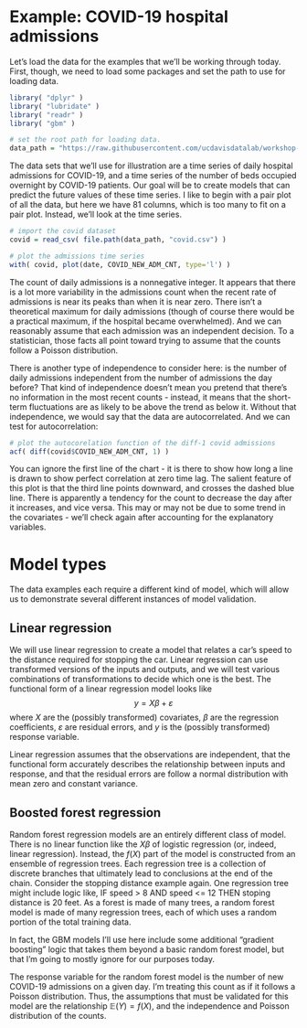 # Example: COVID-19 hospital admissions
Let's load the data for the examples that we'll be working through today. First, though, we need to load some packages and set the path to use for loading data.

```r
library( "dplyr" )
library( "lubridate" )
library( "readr" )
library( "gbm" )

# set the root path for loading data.
data_path = "https://raw.githubusercontent.com/ucdavisdatalab/workshop-model-validation/master/data"
```

The data sets that we'll use for illustration are a time series of daily hospital  admissions for COVID-19, and a time series of the number of beds occupied overnight by COVID-19 patients. Our goal will be to create models that can predict the future values of these time series. I like to begin with a pair plot of all the data, but here we have 81 columns, which is too many to fit on a pair plot. Instead, we'll look at the time series.

```r
# import the covid dataset
covid = read_csv( file.path(data_path, "covid.csv") )

# plot the admissions time series
with( covid, plot(date, COVID_NEW_ADM_CNT, type='l') )
```

The count of daily admissions is a nonnegative integer. It appears that there is a lot more variability in the admissions count when the recent rate of admissions is near its peaks than when it is near zero. There isn't a theoretical maximum for daily admissions (though of course there would be a practical maximum, if the hospital became overwhelmed). And we can reasonably assume that each admission was an independent decision. To a statistician, those facts all point toward trying to assume that the counts follow a Poisson distribution.

There is another type of independence to consider here: is the number of daily admissions independent from the number of admissions the day before? That kind of independence doesn't mean you pretend that there's no information in the most recent counts - instead, it means that the short-term fluctuations are as likely to be above the trend as below it. Without that independence, we would say that the data are autocorrelated. And we can test for autocorrelation:

```r
# plot the autocorelation function of the diff-1 covid admissions
acf( diff(covid$COVID_NEW_ADM_CNT, 1) )
```

You can ignore the first line of the chart - it is there to show how long a line is drawn to show perfect correlation at zero time lag. The salient feature of this plot is that the third line points downward, and crosses the dashed blue line. There is apparently a tendency for the count to decrease the day after it increases, and vice versa. This may or may not be due to some trend in the covariates - we'll check again after accounting for the explanatory variables.








# Model types

The data examples each require a different kind of model, which will allow us to demonstrate several different instances of model validation.


## Linear regression
We will use linear regression to create a model that relates a car's speed to the distance required for stopping the car. Linear regression can use transformed versions of the inputs and outputs, and we will test various combinations of transformations to decide which one is the best. The functional form of a linear regression model looks like 
$$ y = X \beta + \varepsilon $$
where $X$ are the (possibly transformed) covariates, $\beta$ are the regression coefficients, $\varepsilon$ are residual errors, and $y$ is the (possibly transformed) response variable.

Linear regression assumes that the observations are independent, that the functional form accurately describes the relationship between inputs and response, and that the residual errors are follow a normal distribution with mean zero and constant variance.



## Boosted forest regression
Random forest regression models are an entirely different class of model. There is no linear function like the $X \beta$ of logistic regression (or, indeed, linear regression). Instead, the $f( X )$ part of the model is constructed from an ensemble of regression trees. Each regression tree is a collection of discrete branches that ultimately lead to conclusions at the end of the chain. Consider the stopping distance example again. One regression tree might include logic like, IF speed > 8 AND speed <= 12 THEN stoping distance is 20 feet. As a forest is made of many trees, a random forest model is made of many regression trees, each of which uses a random portion of the total training data.

In fact, the GBM models I'll use here include some additional "gradient boosting" logic that takes them beyond a basic random forest model, but that I'm going to mostly ignore for our purposes today.

The response variable for the random forest model is the number of new COVID-19 admissions on a given day. I'm treating this count as if it follows a Poisson distribution. Thus, the assumptions that must be validated for this model are the relationship $\mathbb{E}(Y) = f( X )$, and the independence and Poisson distribution of the counts.



